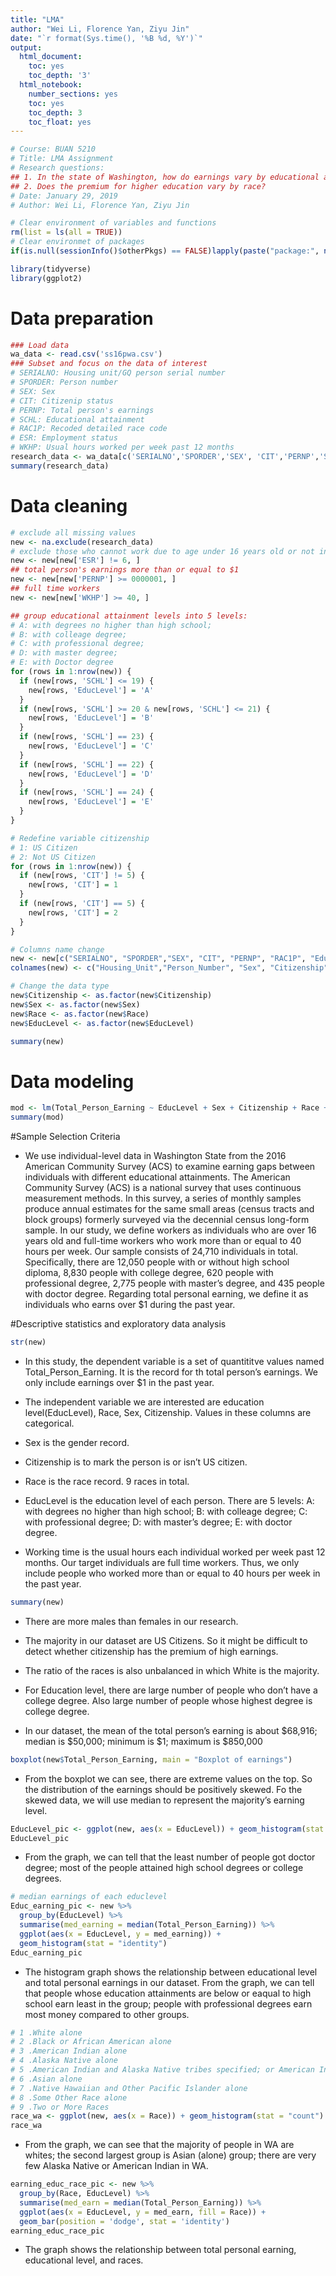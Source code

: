 ```yaml
---
title: "LMA"
author: "Wei Li, Florence Yan, Ziyu Jin"
date: "`r format(Sys.time(), '%B %d, %Y')`"
output:
  html_document:
    toc: yes
    toc_depth: '3'
  html_notebook:
    number_sections: yes
    toc: yes
    toc_depth: 3
    toc_float: yes
---
```


```r
# Course: BUAN 5210
# Title: LMA Assignment
# Research questions: 
## 1. In the state of Washington, how do earnings vary by educational attainment?
## 2. Does the premium for higher education vary by race?
# Date: January 29, 2019
# Author: Wei Li, Florence Yan, Ziyu Jin
```

```r
# Clear environment of variables and functions
rm(list = ls(all = TRUE)) 
# Clear environmet of packages
if(is.null(sessionInfo()$otherPkgs) == FALSE)lapply(paste("package:", names(sessionInfo()$otherPkgs), sep=""), detach, character.only = TRUE, unload = TRUE)
```

```r
library(tidyverse)
library(ggplot2)
```


# Data preparation
```r
### Load data
wa_data <- read.csv('ss16pwa.csv')
### Subset and focus on the data of interest
# SERIALNO: Housing unit/GQ person serial number  
# SPORDER: Person number
# SEX: Sex                                        
# CIT: Citizenip status
# PERNP: Total person's earnings                  
# SCHL: Educational attainment
# RAC1P: Recoded detailed race code               
# ESR: Employment status
# WKHP: Usual hours worked per week past 12 months
research_data <- wa_data[c('SERIALNO','SPORDER','SEX', 'CIT','PERNP','SCHL','RAC1P','ESR', 'WKHP')]
summary(research_data)
```

# Data cleaning
```r
# exclude all missing values
new <- na.exclude(research_data) 
# exclude those who cannot work due to age under 16 years old or not in labor force.
new <- new[new['ESR'] != 6, ]
## total person's earnings more than or equal to $1
new <- new[new['PERNP'] >= 0000001, ]
## full time workers
new <- new[new['WKHP'] >= 40, ]

## group educational attainment levels into 5 levels: 
# A: with degrees no higher than high school; 
# B: with colleage degree; 
# C: with professional degree;
# D: with master degree; 
# E: with Doctor degree
for (rows in 1:nrow(new)) {
  if (new[rows, 'SCHL'] <= 19) {
    new[rows, 'EducLevel'] = 'A'
  }
  if (new[rows, 'SCHL'] >= 20 & new[rows, 'SCHL'] <= 21) {
    new[rows, 'EducLevel'] = 'B'
  }
  if (new[rows, 'SCHL'] == 23) {
    new[rows, 'EducLevel'] = 'C'    
  }
  if (new[rows, 'SCHL'] == 22) {
    new[rows, 'EducLevel'] = 'D'
  }
  if (new[rows, 'SCHL'] == 24) {
    new[rows, 'EducLevel'] = 'E'
  }
}
```


```r
# Redefine variable citizenship
# 1: US Citizen
# 2: Not US Citizen
for (rows in 1:nrow(new)) {
  if (new[rows, 'CIT'] != 5) {
    new[rows, 'CIT'] = 1
  }
  if (new[rows, 'CIT'] == 5) {
    new[rows, 'CIT'] = 2
  }
}

# Columns name change
new <- new[c("SERIALNO", "SPORDER","SEX", "CIT", "PERNP", "RAC1P", "EducLevel", "WKHP")]
colnames(new) <- c("Housing_Unit","Person_Number", "Sex", "Citizenship", "Total_Person_Earning", "Race", "EducLevel", "Working_Time")

# Change the data type
new$Citizenship <- as.factor(new$Citizenship)
new$Sex <- as.factor(new$Sex)
new$Race <- as.factor(new$Race)
new$EducLevel <- as.factor(new$EducLevel)

summary(new)
```

# Data modeling
```r
mod <- lm(Total_Person_Earning ~ EducLevel + Sex + Citizenship + Race + Working_Time, data = new)
summary(mod)
```

#Sample Selection Criteria

+ We use individual-level data in Washington State from the 2016 American Community Survey (ACS) to examine earning gaps between individuals with different educational attainments. The American Community Survey (ACS) is a national survey that uses continuous measurement methods. In this survey, a series of monthly samples produce annual estimates for the same small areas (census tracts and block groups) formerly surveyed via the decennial census long-form sample. In our study, we define workers as individuals who are over 16 years old and full-time workers who work more than or equal to 40 hours per week. Our sample consists of 24,710 individuals in total. Specifically, there are 12,050 people with or without high school diploma, 8,830 people with college degree, 620 people with professional degree, 2,775 people with master’s degree, and 435 people with doctor degree. Regarding total personal earning, we define it as individuals who earns over $1 during the past year. 


#Descriptive statistics and exploratory data analysis
```r
str(new)
```

+ In this study, the dependent variable is a set of quantititve values named Total_Person_Earning. It is the record for th total person's earnings. We only include earnings over $1 in the past year.

+ The independent variable we are interested are education level(EducLevel), Race, Sex, Citizenship. Values in these columns are categorical.

+ Sex is the gender record.

+ Citizenship is to mark the person is or isn't US citizen.

+ Race is the race record. 9 races in total.

+ EducLevel is the education level of each person. There are 5 levels:  A: with degrees no higher than high school; B: with colleage degree; C: with professional degree; D: with master's degree; E: with doctor degree.

+ Working time is the usual hours each individual worked per week past 12 months. Our target individuals are full time workers. Thus, we only include people who worked more than or equal to 40 hours per week in the past year.

```r
summary(new)
```

+ There are more males than females in our research.

+ The majority in our dataset are US Citizens. So it might be difficult to detect whether citizenship has the premium of high earnings.

+ The ratio of the races is also unbalanced in which White is the majority.

+ For Education level, there are large number of people who don't have a college degree. Also large number of people whose highest degree is college degree.

+ In our dataset, the mean of the total person's earning is about $68,916; median is $50,000; minimum is $1; maximum is $850,000  

```r
boxplot(new$Total_Person_Earning, main = "Boxplot of earnings") 
```

+ From the boxplot we can see, there are extreme values on the top. So the distribution of the earnings should be positively skewed. Fo the skewed data, we will use median to represent the majority's earning level.

```r
EducLevel_pic <- ggplot(new, aes(x = EducLevel)) + geom_histogram(stat = "count") + labs(title = "Educational Level in WA")
EducLevel_pic
```

+ From the graph, we can tell that the least number of people got doctor degree; most of the people attained high school degrees or college degrees.

```r
# median earnings of each educlevel
Educ_earning_pic <- new %>% 
  group_by(EducLevel) %>% 
  summarise(med_earning = median(Total_Person_Earning)) %>% 
  ggplot(aes(x = EducLevel, y = med_earning)) +
  geom_histogram(stat = "identity")
Educ_earning_pic

```


+ The histogram graph shows the relationship between educational level and total personal earnings in our dataset. From the graph, we can tell that people whose education attainments are below or eaqual to high school earn least in the group; people with professional degrees earn most money compared to other groups.

```r
# 1 .White alone
# 2 .Black or African American alone
# 3 .American Indian alone
# 4 .Alaska Native alone
# 5 .American Indian and Alaska Native tribes specified; or American Indian or Alaska Native, not specified and no other races 
# 6 .Asian alone
# 7 .Native Hawaiian and Other Pacific Islander alone
# 8 .Some Other Race alone
# 9 .Two or More Races
race_wa <- ggplot(new, aes(x = Race)) + geom_histogram(stat = "count") + labs(title = "Race in WA")
race_wa
```


+ From the graph, we can see that the majority of people in WA are whites; the second largest group is Asian (alone) group; there are very few Alaska Native or American Indian in WA.

```r
earning_educ_race_pic <- new %>% 
  group_by(Race, EducLevel) %>% 
  summarise(med_earn = median(Total_Person_Earning)) %>% 
  ggplot(aes(x = EducLevel, y = med_earn, fill = Race)) +
  geom_bar(position = 'dodge', stat = 'identity')
earning_educ_race_pic

```

+ The graph shows the relationship between total personal earning, educational level, and races. 
